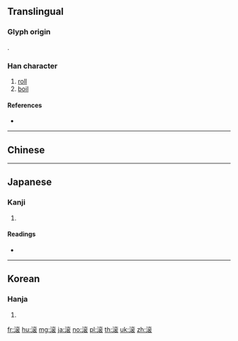 {{character info/new}}
{{also|滾}}
==Translingual==

===Glyph origin===
{{Han etym}}
{{Han compound|水|衮|c1=s|c2=p|ls=psc}}.

===Han character===
{{Han char|rn=85|rad=水|as=11|sn=14|four=|canj=EYCV,XEYCV}}

# [[roll]]
# [[boil]]

====References====
* {{Han ref|kx=0643.241|dkj=18063|hdz=31705.040|uh=6EDA|ud=28378}}

----

==Chinese==
{{zh-see|滾}}

----

==Japanese==

===Kanji===
{{ja-kanji|grade=|rs=水11}}

# {{defn|lang=ja|sort=水11}}

====Readings====
* {{ja-readings|on=[[こん]] (kon)|kun=[[たぎる]] (tagiru)}}

----

==Korean==

===Hanja===
{{ko-hanja|hangeul=곤|eumhun=|rv=gon|mr=kon|y=kon}}

# {{defn|lang=ko|sort=水11}}

[[fr:滚]]
[[hu:滚]]
[[mg:滚]]
[[ja:滚]]
[[no:滚]]
[[pl:滚]]
[[th:滚]]
[[uk:滚]]
[[zh:滚]]